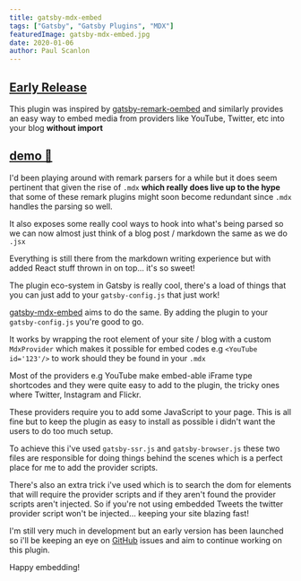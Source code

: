 ```yaml
---
title: gatsby-mdx-embed
tags: ["Gatsby", "Gatsby Plugins", "MDX"]
featuredImage: gatsby-mdx-embed.jpg
date: 2020-01-06
author: Paul Scanlon
---
```


## [Early Release](#early-release)

This plugin was inspired by [gatsby-remark-oembed](https://github.com/raae/gatsby-remark-oembed) and similarly provides an easy way to embed media from providers like YouTube, Twitter, etc into your blog **without import**

## [demo 🧼](https://gatsby-mdx-embed.netlify.com/)

I'd been playing around with remark parsers for a while but it does seem pertinent that given the rise of `.mdx` **which really does live up to the hype** that some of these remark plugins might soon become redundant since `.mdx` handles the parsing so well.

It also exposes some really cool ways to hook into what's being parsed so we can now almost just think of a blog post / markdown the same as we do `.jsx`

Everything is still there from the markdown writing experience but with added React stuff thrown in on top... it's so sweet!

The plugin eco-system in Gatsby is really cool, there's a load of things that you can just add to your `gatsby-config.js` that just work!

[gatsby-mdx-embed](https://gatsby-mdx-embed.netlify.com/) aims to do the same. By adding the plugin to your `gatsby-config.js` you're good to go.

It works by wrapping the root element of your site / blog with a custom `MdxProvider` which makes it possible for embed codes e.g `<YouTube id='123'/>` to work should they be found in your `.mdx`

Most of the providers e.g YouTube make embed-able iFrame type shortcodes and they were quite easy to add to the plugin, the tricky ones where Twitter, Instagram and Flickr.

These providers require you to add some JavaScript to your page. This is all fine but to keep the plugin as easy to install as possible i didn't want the users to do too much setup.

To achieve this i've used `gatsby-ssr.js` and `gatsby-browser.js` these two files are responsible for doing things behind the scenes which is a perfect place for me to add the provider scripts.

There's also an extra trick i've used which is to search the dom for elements that will require the provider scripts and if they aren't found the provider scripts aren't injected. So if you're not using embedded Tweets the twitter provider script won't be injected... keeping your site blazing fast!

I'm still very much in development but an early version has been launched so i'll be keeping an eye on [GitHub](https://github.com/PaulieScanlon/gatsby-mdx-embed) issues and aim to continue working on this plugin.

Happy embedding!
